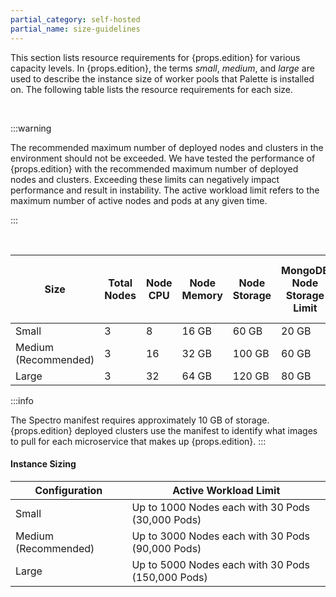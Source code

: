 ```yaml
---
partial_category: self-hosted
partial_name: size-guidelines
---
```


This section lists resource requirements for {props.edition} for various capacity levels. In {props.edition}, the terms _small_,
_medium_, and _large_ are used to describe the instance size of worker pools that Palette is installed on. The following
table lists the resource requirements for each size.

<br />

:::warning

The recommended maximum number of deployed nodes and clusters in the environment should not be exceeded. We have tested
the performance of {props.edition} with the recommended maximum number of deployed nodes and clusters. Exceeding these limits
can negatively impact performance and result in instability. The active workload limit refers to the maximum number of
active nodes and pods at any given time.

:::

<br />

| **Size**             | **Total Nodes** | **Node CPU** | **Node Memory** | **Node Storage** | **MongoDB Node Storage Limit** | **MongoDB Node Memory Limit** | **MongoDB Node CPU Limit** | **Total Deployed Workload Cluster Nodes** | **Deployed Clusters with 10 Nodes** |
| -------------------- | --------- | ------- | ---------- | ----------- | ------------------------- | ------------------------ | --------------------- | ------------------------ | ----------------------------------- |
| Small                | 3         | 8       | 16 GB      | 60 GB       | 20 GB                     | 4 GB                     | 2                     | 1000                     | 100                                 |
| Medium (Recommended) | 3         | 16      | 32 GB      | 100 GB      | 60 GB                     | 8 GB                     | 4                     | 3000                     | 300                                 |
| Large                | 3         | 32      | 64 GB      | 120 GB      | 80 GB                     | 12 GB                    | 6                     | 5000                     | 500                                 |


:::info

The Spectro manifest requires approximately 10 GB of storage. {props.edition} deployed clusters use the manifest to identify what images to pull for each microservice that makes up {props.edition}.
:::

#### Instance Sizing

| **Configuration**    | **Active Workload Limit**                         |
| -------------------- | ------------------------------------------------- |
| Small                | Up to 1000 Nodes each with 30 Pods (30,000 Pods)  |
| Medium (Recommended) | Up to 3000 Nodes each with 30 Pods (90,000 Pods)  |
| Large                | Up to 5000 Nodes each with 30 Pods (150,000 Pods) |
